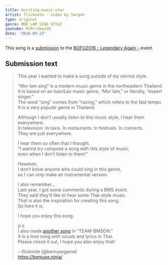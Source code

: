 ```yaml
---
title: bursting☆music☆star
artist: flicknote · video by 5argon
type: original
genre: MOR LAM SING STYLE
youtube: PCRrr2kqvV8
date: '2016-09-23'
---
```


This song is a [submission](http://manbow.nothing.sh/event/event.cgi?action=More_def&num=247&event=110) to the [BOFU2016 - Legendary Again -](http://bmsoffighters.net/bofu2016/) event.

## Submission text

> This year I wanted to make a song outside of my normal style.
>
> “Mor lam sing” is a modern music genre in the northeastern Thailand. \
> It is based on an Isan/Lao music genre, “Mor lam,” or literally, “expert singer.” \
> The word “sing” comes from “racing,” which refers to the fast tempo. \
> It is a very popular genre in Thailand.
>
> Although I don’t usually listen to this music style, I hear them everywhere. \
> In television. In taxis. In restaurants. In festivals. In concerts. \
> They are just everywhere.
>
> I hear them so often that I thought, \
> “I wanna try compose a song with this style of music, \
> even when I don’t listen to them!”
>
> However, \
> I don’t know anyone who could sing in this genre, \
> so I can only make an instrumental version.
>
> I also remember… \
> Last year, I got some comments during a BMS event. \
> They said they’d like to hear some Thai-style music. \
> That is also the inspiration for creating this song. \
> So here it is.
>
> I hope you enjoy this song.
>
> p.s. \
> I also made [another song](/music/everyday-evermore/) in “TEAM-BMSON.” \
> It is a love song with vocals and lyrics in Thai. \
> Please check it out, I hope you also enjoy that!
>
> --flicknote (@bemusegame) \
> https://bemuse.ninja/
